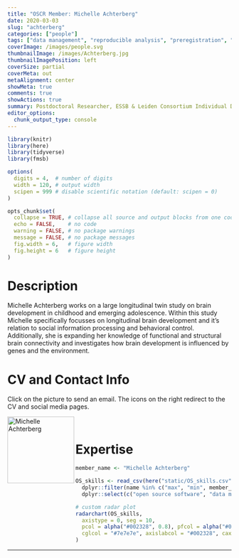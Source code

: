 ```yaml
---
title: "OSCR Member: Michelle Achterberg"
date: 2020-03-03
slug: "achterberg"
categories: ["people"]
tags: ["data management", "reproducible analysis", "preregistration", "school-essb"] # top 3 categories + unique + school
coverImage: /images/people.svg
thumbnailImage: /images/Achterberg.jpg
thumbnailImagePosition: left
coverSize: partial
coverMeta: out
metaAlignment: center
showMeta: true
comments: true
showActions: true
summary: Postdoctoral Researcher, ESSB & Leiden Consortium Individual Development
editor_options: 
  chunk_output_type: console
---
```


```r

library(knitr)
library(here)
library(tidyverse)
library(fmsb)

options(
  digits = 4,  # number of digits
  width = 120, # output width
  scipen = 999 # disable scientific notation (default: scipen = 0)
)

opts_chunk$set(
  collapse = TRUE, # collapse all source and output blocks from one code chunk into a single block
  echo = FALSE,    # no code
  warning = FALSE, # no package warnings
  message = FALSE, # no package messages
  fig.width = 6,   # figure width
  fig.height = 6   # figure height
)

```

# Description

Michelle Achterberg works on a large longitudinal twin study on brain development in childhood and emerging adolescence. Within this study Michelle specifically focusses on longitudinal brain development and it’s relation to social information processing and behavioral control. Additionally, she is expanding her knowledge of functional and structural brain connectivity and investigates how brain development is influenced by genes and the environment.

# CV and Contact Info

Click on the picture to send an email. The icons on the right redirect to the CV and social media pages.

<!-- EMAIL -->
<p>
  <a href="mailto:m.achterberg@fsw.leidenuniv.nl">
  <img border="0" alt="Michelle Achterberg" src="/images/Achterberg.jpg" width="150" height="150" align="left">
  </a>
</p>

<!-- CV -->
<p align="center">
  <a href="https://www.michelleachterberg.nl/about" class="fa fa-file fa-2x" style="color:#00B969;">
  </a>
</p>

<!-- TWITTER -->
<p align="center">
  <a href="https://twitter.com/_MAchterberg" class="fa fa-twitter fa-2x">
  </a>
</p>

<!-- RESEARCHGATE -->
<p align="center">
  <a href="https://www.researchgate.net/profile/Michelle_Achterberg" class="ai ai-researchgate fa-2x" style="color:#000000;">
  </a>
</p>

<BR>

# Expertise

```r

member_name <- "Michelle Achterberg"

OS_skills <- read_csv(here("static/OS_skills.csv")) %>%
  dplyr::filter(name %in% c("max", "min", member_name)) %>%
  dplyr::select(c("open source software", "data management", "data sharing", "reproducible analysis", "preregistration", "open access"))

# custom radar plot
radarchart(OS_skills,
  axistype = 0, seg = 10,
  pcol = alpha("#002328", 0.8), pfcol = alpha("#00B969", 0.6), plwd = 4, centerzero = TRUE, # polygon
  cglcol = "#7e7e7e", axislabcol = "#002328", caxislabels = seq(0, 10, 2), cglwd = 0.8 # grid
)

```

***


